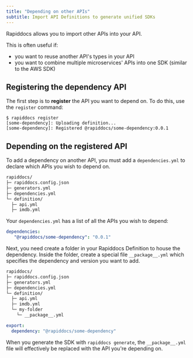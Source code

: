 ```yaml
---
title: "Depending on other APIs"
subtitle: Import API Definitions to generate unified SDKs
---
```


Rapiddocs allows you to import other APIs into your API.

This is often useful if:

- you want to reuse another API's types in your API
- you want to combine multiple microservices' APIs into one SDK (similar to the AWS SDK)

## Registering the dependency API

The first step is to **register** the API you want to depend on. To do this, use
the `register` command:

```
$ rapiddocs register
[some-dependency]: Uploading definition...
[some-dependency]: Registered @rapiddocs/some-dependency:0.0.1
```

## Depending on the registered API

To add a dependency on another API, you must add a `dependencies.yml` to declare which 
APIs you wish to depend on. 

```bash {4}
rapiddocs/
├─ rapiddocs.config.json
├─ generators.yml
├─ dependencies.yml
└─ definition/
  ├─ api.yml
  ├─ imdb.yml
```

Your `dependencies.yml` has a list of all the APIs you wish to depend: 

```yaml dependencies.yml 
dependencies:
   "@rapiddocs/some-dependency": "0.0.1"
```

Next, you need create a folder in your Rapiddocs Definition to house the dependency. Inside the folder, create a special file
`__package__.yml` which specifies the dependency and version you want to add.

```bash {8-9}
rapiddocs/
├─ rapiddocs.config.json
├─ generators.yml
├─ dependencies.yml
└─ definition/
  ├─ api.yml
  ├─ imdb.yml
  └─ my-folder
    └─ __package__.yml  
```

```yaml __package__.yml
export:
  dependency: "@rapiddocs/some-dependency"
```

When you generate the SDK with `rapiddocs generate`, the `__package__.yml` file will
effectively be replaced with the API you're depending on.
